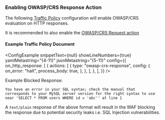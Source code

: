 
### Enabling OWASP/CRS Response Action

The following [Traffic Policy](/docs/traffic-policy/)
configuration will enable OWASP/CRS evaluation on HTTP responses.

It is recommended to also enable the [OWASP/CRS Request
action](/traffic-policy/actions/owasp-crs-request/)

#### Example Traffic Policy Document

<ConfigExample
	snippetText={null}
	showLineNumbers={true}
	yamlMetastring="{4-11}"
	jsonMetastring="{5-11}"
	config={{
		on_http_response: [
			{
				actions: [
					{
						type: "owasp-crs-response",
						config: {
              on_error: "halt",
							process_body: true,
						},
					},
				],
			},
		],
	}}
/>

Example Blocked Response:

```
You have an error in your SQL syntax; check the manual that corresponds to your MySQL server version for the right syntax to use near 'SELECT * FROM users WHERE id = 'abc'' at line 1
```

A `text/plain` response of the above format will result in the WAF blocking the response due to potential security leaks i.e. SQL Injection vulnerabilities.
